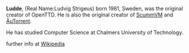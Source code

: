 {{en/Archive/Community/Users/Infobox Developer|
realname=Ludvig Strigeus|
birthyear=1981|
codingspec=OpenTTD Author and first project leader|
currentstat=Inactive/Retired|
website=www.ludde.biz/|
}}
'''Ludde''', (Real Name:Ludvig Strigeus) born 1981, Sweden, was the original creator of OpenTTD. He is also the original creator of [http://www.scummvm.org/ ScummVM] and [http://www.utorrent.com/ ÂµTorrent].

He has studied Computer Science at Chalmers University of Technology.

further info at [http://en.wikipedia.org/wiki/Ludde Wikipedia]